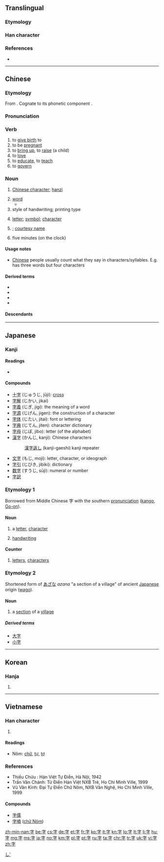 ==Translingual==
{{stroke order|strokes=6}}

===Etymology===
{{Han compound|宀|子|c1=s|c2=p|t1=roof|t2=child|ls=psc}}

===Han character===
{{Han char|rad=子|rn=39|as=03|sn=6|four=3040<sub>7</sub>|canj=十弓木 (JND)|ids=⿱[[宀]][[子]]}}

===References===
* {{Han ref|kx=0277.180|dkj=06942|dj=0545.070|hdz=21010.020|uh=5B57|ud=23383|bh=A672|bd=42610}}

----

==Chinese==
{{zh-forms}}
{{wikipedia|表字|字|lang=zh}}
{{wikipedia|Chinese style name|lang=en}}

===Etymology===
From {{etyl|sit-pro|zh}} {{m|sit-pro|*tsa ~ za}}. Cognate to its phonetic component {{zh-l|子}}.

===Pronunciation===
{{zh-pron
|m=zì
|c=zi6
|h=poj=[[sṳ̀]] (sṳ3), [[tshṳ̀]] (tshṳ3);hpy=si4, su4
|mn=jī/lī
|w=3zr
|mc=y
|oc=y
|ma=y
|cat=v,n}}

===Verb===
{{zh-verb}} {{tcx|obsolete|lang=zh}}

# to [[give birth]] to
# to be [[pregnant]]
# to [[bring up]], to [[raise]] (a child)
# to [[love]]
# to [[educate]], to [[teach]]
# to [[govern]]

===Noun===
{{zh-noun|mw={{zh-l|個/个}}}}

# [[Chinese character]]; [[hanzi]]
#: {{zh-usex|這個 '''字''' 怎麼 念？|How do you pronounce/read this '''character'''?}}
# [[word]]
#* {{zh-usex|這 '''字''' 拼 錯 了，你 漏 了 一 個 字母。|This '''word''' is wrongly spelt; you've left out a letter.}}  
# style of handwriting; printing type
#: {{zh-usex|我 讀 這 封 信 很 費勁，他 的 '''字''' 很 差。|I have some trouble reading the letter. His '''handwriting''' is very bad.}}  
# [[letter]]; [[symbol]]; [[character]]
#: {{zh-usex|字母|letter}}
#: {{zh-usex|字串|character string}}
# {{senseid|cmn|style name}}{{context|historic|lang=cmn}} {{w|Chinese style name}}; [[courtesy name]] {{gloss|a name traditionally given to Chinese males at the age of 20; also called {{zh-l|表字}})}}
# {{context|regional|Cantonese|lang=zh}} five minutes (on the clock)
#: {{zh-usex|而家 係 一 點 十一 個 字。|It's five to two now. (Literally: It's one o'clock [and] eleven five-minutes.)|C-GZ}}
#: {{zh-usex|爭{zaang1} 三 個 字 到 六 點|a quarter to six (Literally: Missing three five-minutes to six o'clock)|C-GZ}}

====Usage notes====
* [[Chinese]] people usually count what they say in characters/syllables. E.g. {{l|zh|[[我]][[不]][[知道]]|tr=wǒ bù zhīdào}} has three words but four characters

====Derived terms====
* {{zh-l|丁字}}
* {{zh-l|寫字/写字}}
* {{zh-l|文字}}
* {{zh-l|漢字/汉字}}

====Descendants====
{{Sinoxenic-word|字|じ|자|tự}}

{{zh-cat|Beginning}}

----

==Japanese==

===Kanji===
{{ja-kanji|grade=1}}

====Readings====
* {{ja-readings
|goon=[[じ]] (ji)
|kanon=[[し]] (shi) {{qualifier|non-[[w:Jōyō kanji|Jōyō]] reading}}
|kun=[[あざ]] (aza), [[うむ]] (umu), [[ます]] (masu)}}

====Compounds====
* [[十字]] (じゅうじ, jūji): [[cross]]
* [[字解]] (じかい, jikai)
* [[字義]] (じぎ, jigi): the meaning of a word
* [[字源]] (じげん, jigen): the construction of a character
* [[字体]] (じたい, jitai): font or lettering
* [[字典]] (じてん, jiten): character dictionary
* [[字母]] (じぼ, jibo): letter (of the alphabet)
* [[漢字]] (かんじ, kanji): Chinese characters
*: [[漢字返し]] (kanji-gaeshi) kanji repeater
* [[文字]] (もじ, moji): letter, character, or ideograph
* [[字引]] (じびき, jibiki): dictionary
* [[数字]] (すうじ, sūji): numeral or number
* [[字訳]]

===Etymology 1===
{{ja-kanjitab|じ|yomi=o}}
Borrowed from Middle Chinese 字 with the southern [[pronunciation]] ([[kango]], [[Go-on]]).

====Noun====
{{ja-noun|じ}}

# a [[letter]], [[character]]
#: {{ja-usex|この字は何と読みますか？|この じ は なん と よみますか？|How do you pronounce this character?}}
# [[handwriting]]
#: {{ja-usex|彼女は字が上手い。|かのじょ は じ が うまい。|She has good handwriting.}}

====Counter====
{{ja-pos|じ|counter}}

# [[letters]], [[characters]]
#: {{ja-usex|４０字以内で書いてください。|よん じゅう じ いない で かいて ください。|Please write it down in 40 letters or fewer.}}

===Etymology 2===
{{ja-kanjitab|あざ|yomi=k}}
Shortened form of [[あざな]] ''azana'' "a section of a village" of ancient [[Japanese]] origin ([[wago]]).

====Noun====
{{ja-noun|あざ}}

# a [[section]] of a [[village]]

=====Derived terms=====
* [[大字]]
* [[小字]]

[[Category:1000 Japanese basic words|し']]

----

==Korean==

===Hanja===
{{ko-hanja|hangeul=자|eumhun=글자|rv=|mr=cha}}

# {{defn|lang=ko|sort=子03}}

----

==Vietnamese==

===Han character===
{{vi-hantu|[[tự]], [[chữ]], [[tợ]]}}

# {{defn|lang=vi|sort=子03}}

====Readings====
* Nôm: [[chữ]], [[tự]], [[tợ]]

===References===
* Thiều Chửu : Hán Việt Tự Điển, Hà Nội, 1942
* Trần Văn Chánh: Từ Điển Hán Việt NXB Trẻ, Ho Chi Minh Ville, 1999
* Vũ Văn Kính: Đại Tự Điển Chữ Nôm, NXB Văn Nghệ, Ho Chi Minh Ville, 1999

====Compounds====
* [[字儒]]
* [[字喃]] ([[chữ Nôm]])

[[zh-min-nan:字]]
[[be:字]]
[[cs:字]]
[[de:字]]
[[et:字]]
[[fr:字]]
[[ko:字]]
[[it:字]]
[[kn:字]]
[[lo:字]]
[[lt:字]]
[[li:字]]
[[hu:字]]
[[mg:字]]
[[ms:字]]
[[ja:字]]
[[no:字]]
[[km:字]]
[[pl:字]]
[[pt:字]]
[[ru:字]]
[[ta:字]]
[[chr:字]]
[[tr:字]]
[[uk:字]]
[[vi:字]]
[[zh:字]]